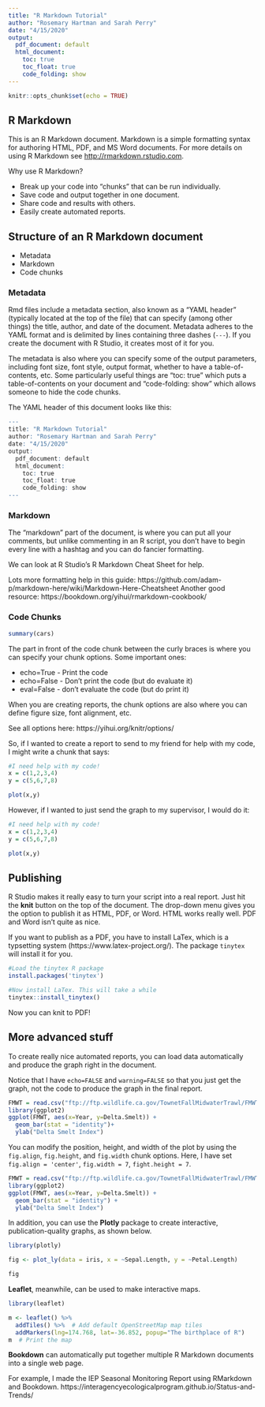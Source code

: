 ```yaml
---
title: "R Markdown Tutorial"
author: "Rosemary Hartman and Sarah Perry"
date: "4/15/2020"
output:
  pdf_document: default
  html_document:
    toc: true
    toc_float: true
    code_folding: show
---
```


```r
knitr::opts_chunk$set(echo = TRUE)
```

## R Markdown

This is an R Markdown document. Markdown is a simple formatting syntax for authoring HTML, PDF, and MS Word documents. For more details on using R Markdown see <http://rmarkdown.rstudio.com>.

Why use R Markdown?

* Break up your code into "chunks" that can be run individually.
* Save code and output together in one document.
* Share code and results with others.
* Easily create automated reports.


## Structure of an R Markdown document

* Metadata
* Markdown
* Code chunks

### Metadata


Rmd files include a metadata section, also known as a "YAML header" (typically located at the top of the file) that can specify (among other things) the title, author, and date of the document. Metadata adheres to the YAML format and is delimited by lines containing three dashes (`---`).  If you create the document with R Studio, it creates most of it for you. 

The metadata is also where you can specify some of the output parameters, including font size, font style, output format, whether to have a table-of-contents, etc. Some particularly useful things are "toc: true" which puts a table-of-contents on your document and "code-folding: show" which allows someone to hide the code chunks.

The YAML header of this document looks like this:
```r
---
title: "R Markdown Tutorial"
author: "Rosemary Hartman and Sarah Perry"
date: "4/15/2020"
output:
  pdf_document: default
  html_document:
    toc: true
    toc_float: true
    code_folding: show
---
```



### Markdown

The "markdown" part of the document, is where you can put all your comments, but unlike commenting in an R script, you don't have to begin every line with a hashtag and you can do fancier formatting.

We can look at R Studio's R Markdown Cheat Sheet for help.

Lots more formatting help in this guide: https://github.com/adam-p/markdown-here/wiki/Markdown-Here-Cheatsheet 
Another good resource: https://bookdown.org/yihui/rmarkdown-cookbook/


### Code Chunks


```r
summary(cars)
```

The part in front of the code chunk between the curly braces is where you can specify your chunk options. Some important ones:

* echo=True - Print the code
* echo=False - Don't print the code (but do evaluate it)
* eval=False - don't evaluate the code (but do print it)

When you are creating reports, the chunk options are also where you can define figure size, font alignment, etc.

See all options here: https://yihui.org/knitr/options/

So, if I wanted to create a report to send to my friend for help with my code, I might write a chunk that says:

```r

#I need help with my code!
x = c(1,2,3,4)
y = c(5,6,7,8)

plot(x,y)

```

However, if I wanted to just send the graph to my supervisor, I would do it:

```r

#I need help with my code!
x = c(1,2,3,4)
y = c(5,6,7,8)

plot(x,y)

```


## Publishing

R Studio makes it really easy to turn your script into a real report. Just hit the **knit** button on the top  of the document. The drop-down menu gives you the option to publish it as HTML, PDF, or Word. HTML works really well. PDF and Word isn't quite as nice.

If you want to publish as a PDF, you have to install LaTex, which is a typsetting system (https://www.latex-project.org/). The package `tinytex` will install it for you.

```r

#Load the tinytex R package
install.packages('tinytex')

#Now install LaTex. This will take a while
tinytex::install_tinytex()
```


Now you can knit to PDF!



## More advanced stuff

To create really nice automated reports, you can load data automatically and produce the graph right in the document.

Notice that I have `echo=FALSE` and `warning=FALSE` so that you just get the graph, not the code to produce the graph in the final report.

```r
FMWT = read.csv("ftp://ftp.wildlife.ca.gov/TownetFallMidwaterTrawl/FMWT%20Data/FMWTindices.csv", stringsAsFactors = F)
library(ggplot2)
ggplot(FMWT, aes(x=Year, y=Delta.Smelt)) + 
  geom_bar(stat = "identity")+
  ylab("Delta Smelt Index")

```

You can modify the position, height, and width of the plot by using the `fig.align`, `fig.height`, and `fig.width` chunk options. Here, I have set `fig.align = 'center'`, `fig.width = 7`, `fight.height = 7`.

```r
FMWT = read.csv("ftp://ftp.wildlife.ca.gov/TownetFallMidwaterTrawl/FMWT%20Data/FMWTindices.csv", stringsAsFactors = F)
library(ggplot2)
ggplot(FMWT, aes(x=Year, y=Delta.Smelt)) + 
  geom_bar(stat = "identity") +
  ylab("Delta Smelt Index")
```

In addition, you can use the **Plotly** package to create interactive, publication-quality graphs, as shown below.

```r
library(plotly)

fig <- plot_ly(data = iris, x = ~Sepal.Length, y = ~Petal.Length)

fig
```

**Leaflet**, meanwhile, can be used to make interactive maps.

```r
library(leaflet)

m <- leaflet() %>%
  addTiles() %>%  # Add default OpenStreetMap map tiles
  addMarkers(lng=174.768, lat=-36.852, popup="The birthplace of R")
m  # Print the map
```

**Bookdown** can automatically put together multiple R Markdown documents into a single web page.

For example, I made the IEP Seasonal Monitoring Report using RMarkdown and Bookdown.
https://interagencyecologicalprogram.github.io/Status-and-Trends/ 


